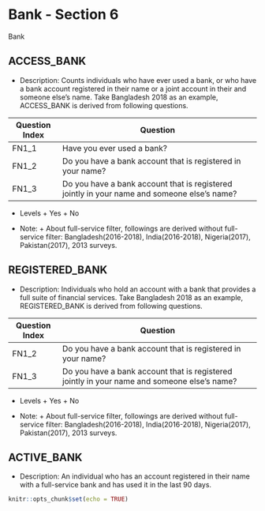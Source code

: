 # Bank - Section 6

Bank

## ACCESS_BANK

* Description: Counts individuals who have ever used a bank, or who have a bank account registered in their name or a joint account in their and someone else's name. Take Bangladesh 2018 as an example, ACCESS_BANK is derived from following questions.

 Question Index   |                       Question
  ----------------|-------------------------------------------------------------
      FN1_1       |  Have you ever used a bank?
      FN1_2       |  Do you have a bank account that is registered in your name?
      FN1_3       |  Do you have a bank account that is registered jointly in your name and someone else's name?
      
* Levels 
       + Yes
       + No

* Note: 
       + About full-service filter, followings are derived without full-service filter: Bangladesh(2016-2018), India(2016-2018), Nigeria(2017), Pakistan(2017), 2013 surveys.

## REGISTERED_BANK

* Description: Individuals who hold an account with a bank that provides a full suite of financial services. Take Bangladesh 2018 as an example, REGISTERED_BANK is derived from following questions.

 Question Index   |                       Question
  ----------------|-------------------------------------------------------------
      FN1_2       |  Do you have a bank account that is registered in your name?
      FN1_3       |  Do you have a bank account that is registered jointly in your name and someone else's name?

* Levels 
       + Yes
       + No
       
* Note: 
       + About full-service filter, followings are derived without full-service filter: Bangladesh(2016-2018), India(2016-2018), Nigeria(2017), Pakistan(2017), 2013 surveys.
       
## ACTIVE_BANK

* Description: An individual who has an account registered in their name with a full-service bank and has used it in the last 90 days. 

       
```r
knitr::opts_chunk$set(echo = TRUE)
```
 
       